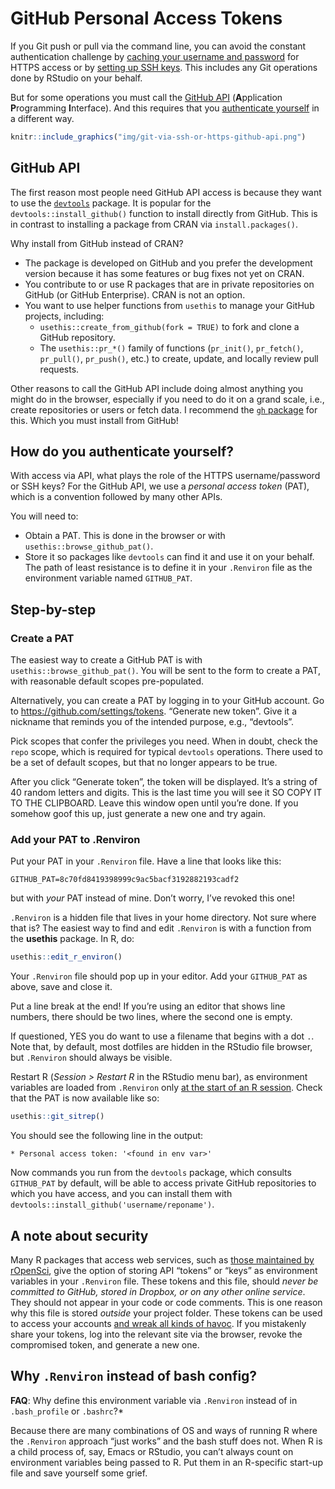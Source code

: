 # GitHub Personal Access Tokens {#github-pat}

If you Git push or pull via the command line, you can avoid the constant authentication challenge by [caching your username and password](#credential-caching) for HTTPS access or by [setting up SSH keys](#ssh-keys). This includes any Git operations done by RStudio on your behalf.

But for some operations you must call the [GitHub API](https://developer.github.com/v3/) (**A**pplication **P**rogramming **I**nterface). And this requires that you [authenticate yourself](https://developer.github.com/v3/#authentication) in a different way.

```r
knitr::include_graphics("img/git-via-ssh-or-https-github-api.png")
```

## GitHub API

The first reason most people need GitHub API access is because they want to use the [`devtools`](https://cran.r-project.org/web/packages/devtools/index.html) package. It is popular for the `devtools::install_github()` function to install directly from GitHub. This is in contrast to installing a package from CRAN via `install.packages()`.

Why install from GitHub instead of CRAN?

  * The package is developed on GitHub and you prefer the development version because it has some features or bug fixes not yet on CRAN.
  * You contribute to or use R packages that are in private repositories on GitHub (or GitHub Enterprise). CRAN is not an option.
  * You want to use helper functions from `usethis` to manage your GitHub projects, including:
    * `usethis::create_from_github(fork = TRUE)` to fork and clone a GitHub repository.
    * The `usethis::pr_*()` family of functions (`pr_init()`, `pr_fetch()`, `pr_pull()`, `pr_push()`, etc.) to create, update, and locally review pull requests.
  
Other reasons to call the GitHub API include doing almost anything you might do in the browser, especially if you need to do it on a grand scale, i.e., create repositories or users or fetch data. I recommend the [`gh` package](https://github.com/gaborcsardi/gh) for this. Which you must install from GitHub!

## How do you authenticate yourself?

With access via API, what plays the role of the HTTPS username/password or SSH keys? For the GitHub API, we use a *personal access token* (PAT), which is a convention followed by many other APIs.

You will need to:

  * Obtain a PAT. This is done in the browser or with `usethis::browse_github_pat()`.
  * Store it so packages like `devtools` can find it and use it on your behalf. The path of least resistance is to define it in your `.Renviron` file as the environment variable named `GITHUB_PAT`.

## Step-by-step

### Create a PAT

The easiest way to create a GitHub PAT is with `usethis::browse_github_pat()`. You will be sent to the form to create a PAT, with reasonable default scopes pre-populated.

Alternatively, you can create a PAT by logging in to your GitHub account. Go to <https://github.com/settings/tokens>. "Generate new token". Give it a nickname that reminds you of the intended purpose, e.g., "devtools".

Pick scopes that confer the privileges you need. When in doubt, check the `repo` scope, which is required for typical `devtools` operations. There used to be a set of default scopes, but that no longer appears to be true.

After you click "Generate token", the token will be displayed. It's a string of 40 random letters and digits. This is the last time you will see it SO COPY IT TO THE CLIPBOARD. Leave this window open until you're done. If you somehow goof this up, just generate a new one and try again.

### Add your PAT to .Renviron

Put your PAT in your `.Renviron` file. Have a line that looks like this:

```
GITHUB_PAT=8c70fd8419398999c9ac5bacf3192882193cadf2
```

but with *your* PAT instead of mine. Don't worry, I've revoked this one! 

`.Renviron` is a hidden file that lives in your home directory. Not sure where that is? The easiest way to find and edit `.Renviron` is with a function from the **usethis** package. In R, do:

```r
usethis::edit_r_environ()
```

Your `.Renviron` file should pop up in your editor.  Add your `GITHUB_PAT` as above, save and close it. 

Put a line break at the end!  If you’re using an editor that shows line numbers, there should be two lines, where the second one is empty.

If questioned, YES you do want to use a filename that begins with a dot `.`. Note that, by default, most dotfiles are hidden in the RStudio file browser, but `.Renviron` should always be visible.

Restart R (*Session > Restart R* in the RStudio menu bar), as environment variables are loaded from `.Renviron` only [at the start of an R session](http://stat.ethz.ch/R-manual/R-patched/library/base/html/Startup.html). Check that the PAT is now available like so:

```r
usethis::git_sitrep()
```

You should see the following line in the output:

```
* Personal access token: '<found in env var>'
```

Now commands you run from the `devtools` package, which consults `GITHUB_PAT` by default, will be able to access private GitHub repositories to which you have access, and you can install them with `devtools::install_github('username/reponame')`.

## A note about security

Many R packages that access web services, such as [those maintained by
rOpenSci](http://ropensci.org/packages/), give the option of storing API "tokens" or "keys" as environment variables in your `.Renviron` file. These tokens and this file, should *never be committed to GitHub, stored in Dropbox, or on any other online service*. They should not appear in your code or code comments. This is one reason why this file is stored *outside* your project folder. These tokens can be used to access your accounts [and wreak all kinds of havoc](https://securosis.com/blog/my-500-cloud-security-screwup). If you mistakenly share your tokens, log into the relevant site via the browser, revoke the compromised token, and generate a new one.

## Why `.Renviron` instead of bash config?

**FAQ**: Why define this environment variable via `.Renviron` instead of in `.bash_profile` or `.bashrc`?*

Because there are many combinations of OS and ways of running R where the `.Renviron` approach "just works" and the bash stuff does not. When R is a child process of, say, Emacs or RStudio, you can't always count on environment variables being passed to R. Put them in an R-specific start-up file and save yourself some grief.

